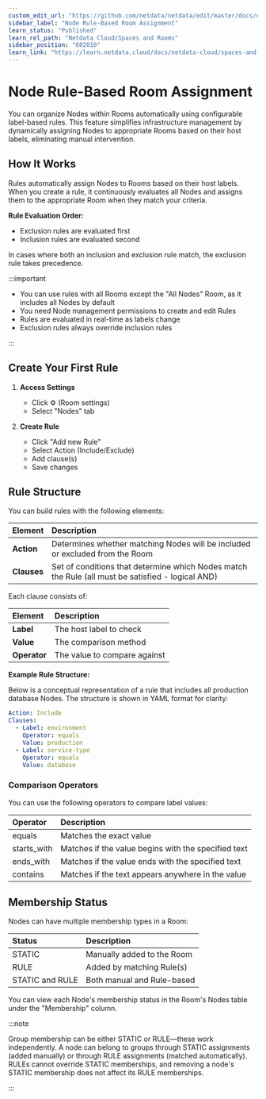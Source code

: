 ```yaml
---
custom_edit_url: "https://github.com/netdata/netdata/edit/master/docs/netdata-cloud/node-rule-based-room-assignment.md"
sidebar_label: "Node Rule-Based Room Assignment"
learn_status: "Published"
learn_rel_path: "Netdata Cloud/Spaces and Rooms"
sidebar_position: "602010"
learn_link: "https://learn.netdata.cloud/docs/netdata-cloud/spaces-and-rooms/node-rule-based-room-assignment"
---
```


# Node Rule-Based Room Assignment

You can organize Nodes within Rooms automatically using configurable label-based rules. This feature simplifies infrastructure management by dynamically assigning Nodes to appropriate Rooms based on their host labels, eliminating manual intervention.

## How It Works

Rules automatically assign Nodes to Rooms based on their host labels. When you create a rule, it continuously evaluates all Nodes and assigns them to the appropriate Room when they match your criteria.

**Rule Evaluation Order:**

- Exclusion rules are evaluated first
- Inclusion rules are evaluated second

In cases where both an inclusion and exclusion rule match, the exclusion rule takes precedence.

:::important

- You can use rules with all Rooms except the "All Nodes" Room, as it includes all Nodes by default
- You need Node management permissions to create and edit Rules
- Rules are evaluated in real-time as labels change
- Exclusion rules always override inclusion rules

:::

## Create Your First Rule

1. **Access Settings**
    - Click ⚙️ (Room settings)
    - Select "Nodes" tab

2. **Create Rule**
    - Click "Add new Rule"
    - Select Action (Include/Exclude)
    - Add clause(s)
    - Save changes

## Rule Structure

You can build rules with the following elements:

| Element     | Description                                                                                       |
|:------------|:--------------------------------------------------------------------------------------------------|
| **Action**  | Determines whether matching Nodes will be included or excluded from the Room                      |
| **Clauses** | Set of conditions that determine which Nodes match the Rule (all must be satisfied - logical AND) |

Each clause consists of:

| Element      | Description                  |
|:-------------|:-----------------------------|
| **Label**    | The host label to check      |
| **Value**    | The comparison method        |
| **Operator** | The value to compare against |

**Example Rule Structure:**

Below is a conceptual representation of a rule that includes all production database Nodes. The structure is shown in YAML format for clarity:

```yaml
Action: Include
Clauses:
  - Label: environment
    Operator: equals
    Value: production
  - Label: service-type
    Operator: equals
    Value: database
```

### Comparison Operators

You can use the following operators to compare label values:

| Operator    | Description                                         |
|:------------|:----------------------------------------------------|
| equals      | Matches the exact value                             |
| starts_with | Matches if the value begins with the specified text |
| ends_with   | Matches if the value ends with the specified text   |
| contains    | Matches if the text appears anywhere in the value   |

## Membership Status

Nodes can have multiple membership types in a Room:

| Status          | Description                |
|:----------------|:---------------------------|
| STATIC          | Manually added to the Room |
| RULE            | Added by matching Rule(s)  |
| STATIC and RULE | Both manual and Rule-based |

You can view each Node's membership status in the Room's Nodes table under the "Membership" column.

:::note

Group membership can be either STATIC or RULE—these work independently. A node can belong to groups through STATIC assignments (added manually) or through RULE assignments (matched automatically). RULEs cannot override STATIC memberships, and removing a node's STATIC membership does not affect its RULE memberships.

:::
